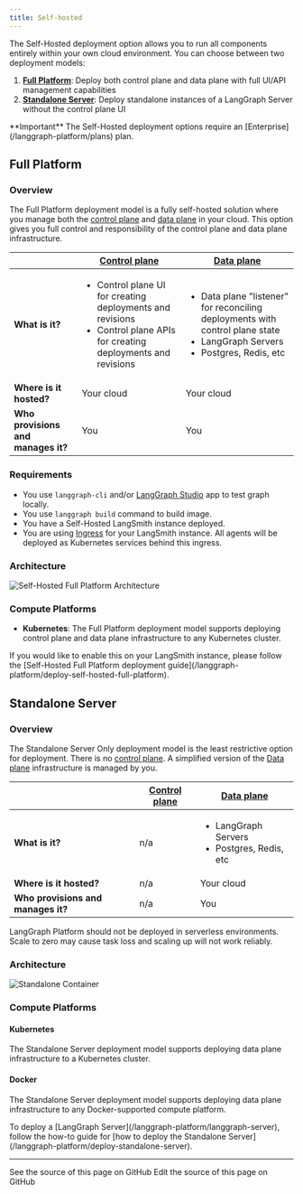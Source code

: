 ```yaml
---
title: Self-hosted
---
```

The Self-Hosted deployment option allows you to run all components entirely within your own cloud environment. You can choose between two deployment models:

1. **[Full Platform](#full-platform)**: Deploy both control plane and data plane with full UI/API management capabilities
2. **[Standalone Server](#standalone-server)**: Deploy standalone instances of a LangGraph Server without the control plane UI

<Info>
**Important**
The Self-Hosted deployment options require an [Enterprise](/langgraph-platform/plans) plan.
</Info>

## Full Platform

### Overview

The Full Platform deployment model is a fully self-hosted solution where you manage both the [control plane](/langgraph-platform/control-plane) and [data plane](/langgraph-platform/data-plane) in your cloud. This option gives you full control and responsibility of the control plane and data plane infrastructure.

|                   | [Control plane](/langgraph-platform/control-plane) | [Data plane](/langgraph-platform/data-plane) |
|-------------------|-------------------|------------|
| **What is it?** | <ul><li>Control plane UI for creating deployments and revisions</li><li>Control plane APIs for creating deployments and revisions</li></ul> | <ul><li>Data plane "listener" for reconciling deployments with control plane state</li><li>LangGraph Servers</li><li>Postgres, Redis, etc</li></ul> |
| **Where is it hosted?** | Your cloud | Your cloud |
| **Who provisions and manages it?** | You | You |

### Requirements

* You use `langgraph-cli` and/or [LangGraph Studio](/langgraph-platform/langgraph-studio) app to test graph locally.
* You use `langgraph build` command to build image.
* You have a Self-Hosted LangSmith instance deployed.
* You are using [Ingress](/langsmith/self-host-ingress) for your LangSmith instance. All agents will be deployed as Kubernetes services behind this ingress.

### Architecture

![Self-Hosted Full Platform Architecture](/langgraph-platform/images/self-hosted-full-platform-architecture.png)

### Compute Platforms

* **Kubernetes**: The Full Platform deployment model supports deploying control plane and data plane infrastructure to any Kubernetes cluster.

<Tip>
If you would like to enable this on your LangSmith instance, please follow the [Self-Hosted Full Platform deployment guide](/langgraph-platform/deploy-self-hosted-full-platform).
</Tip>

## Standalone Server

### Overview

The Standalone Server Only deployment model is the least restrictive option for deployment. There is no [control plane](/langgraph-platform/control-plane). A simplified version of the [Data plane](/langgraph-platform/data-plane) infrastructure is managed by you.

|                   | [Control plane](/langgraph-platform/control-plane) | [Data plane](/langgraph-platform/data-plane) |
|-------------------|-------------------|------------|
| **What is it?** | n/a | <ul><li>LangGraph Servers</li><li>Postgres, Redis, etc</li></ul> |
| **Where is it hosted?** | n/a | Your cloud |
| **Who provisions and manages it?** | n/a | You |

<Warning>
LangGraph Platform should not be deployed in serverless environments. Scale to zero may cause task loss and scaling up will not work reliably.
</Warning>

### Architecture

![Standalone Container](/langgraph-platform/images/langgraph-platform-deployment-architecture.png)

### Compute Platforms

#### Kubernetes

The Standalone Server deployment model supports deploying data plane infrastructure to a Kubernetes cluster.

#### Docker

The Standalone Server deployment model supports deploying data plane infrastructure to any Docker-supported compute platform.

<Tip>
To deploy a [LangGraph Server](/langgraph-platform/langgraph-server), follow the how-to guide for [how to deploy the Standalone Server](/langgraph-platform/deploy-standalone-server).
</Tip>

---

<CardGroup cols={2}>
  <Card title="View Source" icon="eye" href="https://github.com/langchain-ai/docs/blob/main/src/langgraph-platform/self-hosted.mdx">
    See the source of this page on GitHub
  </Card>
  <Card title="Edit Source" icon="pen-to-square" href="https://github.com/langchain-ai/docs/edit/main/src/langgraph-platform/self-hosted.mdx">
    Edit the source of this page on GitHub
  </Card>
</CardGroup>
